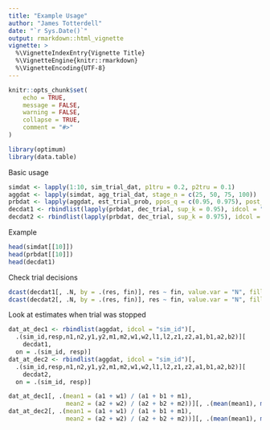 ```yaml
---
title: "Example Usage"
author: "James Totterdell"
date: "`r Sys.Date()`"
output: rmarkdown::html_vignette
vignette: >
  %\VignetteIndexEntry{Vignette Title}
  %\VignetteEngine{knitr::rmarkdown}
  %\VignetteEncoding{UTF-8}
---
```


```r
knitr::opts_chunk$set(
	echo = TRUE,
	message = FALSE,
	warning = FALSE,
	collapse = TRUE,
	comment = "#>"
)
```


```r
library(optimum)
library(data.table)
```

Basic usage
```r
simdat <- lapply(1:10, sim_trial_dat, p1tru = 0.2, p2tru = 0.1)
aggdat <- lapply(simdat, agg_trial_dat, stage_n = c(25, 50, 75, 100))
prbdat <- lapply(aggdat, est_trial_prob, ppos_q = c(0.95, 0.975), post_method = "approx")
decdat1 <- rbindlist(lapply(prbdat, dec_trial, sup_k = 0.95), idcol = "sim_id")
decdat2 <- rbindlist(lapply(prbdat, dec_trial, sup_k = 0.975), idcol = "sim_id")
```

Example

```r
head(simdat[[10]])
head(prbdat[[10]])
head(decdat1)
```

Check trial decisions
```r
dcast(decdat1[, .N, by = .(res, fin)], res ~ fin, value.var = "N", fill = 0)
dcast(decdat2[, .N, by = .(res, fin)], res ~ fin, value.var = "N", fill = 0)
```

Look at estimates when trial was stopped
```r
dat_at_dec1 <- rbindlist(aggdat, idcol = "sim_id")[, 
  .(sim_id,resp,n1,n2,y1,y2,m1,m2,w1,w2,l1,l2,z1,z2,a1,b1,a2,b2)][
    decdat1, 
  on = .(sim_id, resp)]
dat_at_dec2 <- rbindlist(aggdat, idcol = "sim_id")[, 
  .(sim_id,resp,n1,n2,y1,y2,m1,m2,w1,w2,l1,l2,z1,z2,a1,b1,a2,b2)][
    decdat2, 
  on = .(sim_id, resp)]

dat_at_dec1[, .(mean1 = (a1 + w1) / (a1 + b1 + m1), 
                mean2 = (a2 + w2) / (a2 + b2 + m2))][, .(mean(mean1), mean(mean2))]
dat_at_dec2[, .(mean1 = (a1 + w1) / (a1 + b1 + m1), 
                mean2 = (a2 + w2) / (a2 + b2 + m2))][, .(mean(mean1), mean(mean2))]
```